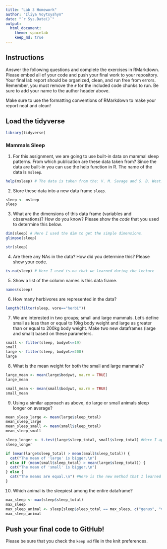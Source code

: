 ```yaml
---
title: "Lab 3 Homework"
author: "Iliya Voytsyshyn"
date: "`r Sys.Date()`"
output:
  html_document: 
    theme: spacelab
    keep_md: true
---
```


## Instructions
Answer the following questions and complete the exercises in RMarkdown. Please embed all of your code and push your final work to your repository. Your final lab report should be organized, clean, and run free from errors. Remember, you must remove the `#` for the included code chunks to run. Be sure to add your name to the author header above.  

Make sure to use the formatting conventions of RMarkdown to make your report neat and clean!  

## Load the tidyverse
```r
library(tidyverse)
```

### Mammals Sleep  
1. For this assignment, we are going to use built-in data on mammal sleep patterns. From which publication are these data taken from? Since the data are built-in you can use the help function in R. The name of the data is `msleep`.  
```r
help(msleep) # The data is taken from the: V. M. Savage and G. B. West. A quantitative, theoretical framework for understanding mammalian sleep. Proceedings of the National Academy of Sciences, 104 (3):1051-1056, 2007.
```

2. Store these data into a new data frame `sleep`.  
```r
sleep <- msleep
sleep
```

3. What are the dimensions of this data frame (variables and observations)? How do you know? Please show the *code* that you used to determine this below.  
```r
dim(sleep) # Here I used the dim to get the simple dimensions. 
glimpse(sleep)
```

```r
str(sleep)
```

4. Are there any NAs in the data? How did you determine this? Please show your code.  
```r
is.na(sleep) # Here I used is.na that we learned during the lecture
```

5. Show a list of the column names is this data frame.
```r
names(sleep)
```

6. How many herbivores are represented in the data?  
```r
length(filter(sleep, vore=="herbi"))
```

7. We are interested in two groups; small and large mammals. Let's define small as less than or equal to 19kg body weight and large as greater than or equal to 200kg body weight. Make two new dataframes (large and small) based on these parameters.
```r
small <- filter(sleep, bodywt<=19)
small
large <- filter(sleep, bodywt>=200)
large
```

8. What is the mean weight for both the small and large mammals?
```r
large_mean <- mean(large$bodywt, na.rm = TRUE)
large_mean
```

```r
small_mean <- mean(small$bodywt, na.rm = TRUE)
small_mean
```

9. Using a similar approach as above, do large or small animals sleep longer on average?  
```r
mean_sleep_large <- mean(large$sleep_total)
mean_sleep_large
mean_sleep_small <- mean(small$sleep_total)
mean_sleep_small
```

```r
sleep_longer <- t.test(large$sleep_total, small$sleep_total) #Here I applied a t.test for quick analysis
sleep_longer 
```

```r
if (mean(large$sleep_total) > mean(small$sleep_total)) {
  cat("The mean of 'large' is bigger.\n")
} else if (mean(small$sleep_total) > mean(large$sleep_total)) {
  cat("The mean of 'small' is bigger.\n")
} else {
  cat("The means are equal.\n") #Here is the new method that I learned in the internet
}
```

10. Which animal is the sleepiest among the entire dataframe?
```r
max_sleep <- max(sleep$sleep_total)
max_sleep
max_sleep_animal <- sleep[sleep$sleep_total == max_sleep, c("genus", "vore", "order")]
max_sleep_animal
```

## Push your final code to GitHub!
Please be sure that you check the `keep md` file in the knit preferences.   